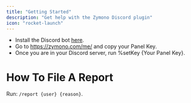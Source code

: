 ---
title: "Getting Started"
description: "Get help with the Zymono Discord plugin"
icon: "rocket-launch"
---

- Install the Discord bot [here](https://discord.com/api/oauth2/authorize?client_id=1088884665026347089&permissions=8&scope=bot).
- Go to https://zymono.com/me/ and copy your Panel Key.
- Once you are in your Discord server, run %setKey {Your Panel Key}.


# How To File A Report

Run: `/report {user} {reason}`.

